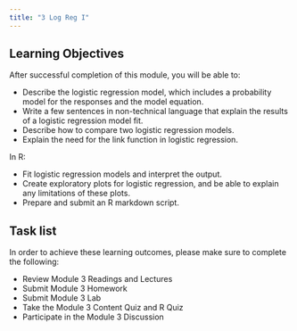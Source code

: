 ```yaml
---
title: "3 Log Reg I"
---
```


## Learning Objectives

After successful completion of this module, you will be able to:

- Describe the logistic regression model, which includes a probability model for the responses and the model equation.
- Write a few sentences in non-technical language that explain the results of a logistic regression model fit.
- Describe how to compare two logistic regression models.
- Explain the need for the link function in logistic regression.

In R:

- Fit logistic regression models and interpret the output.
- Create exploratory plots for logistic regression, and be able to explain any limitations of these plots.
- Prepare and submit an R markdown script.

## Task list

In order to achieve these learning outcomes, please make sure to complete the following:

- Review Module 3 Readings and Lectures
- Submit Module 3 Homework
- Submit Module 3 Lab
- Take the Module 3 Content Quiz and R Quiz
- Participate in the Module 3 Discussion